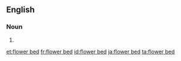 ==English==

===Noun===
{{en-noun}}

# {{alternative spelling of|[[flowerbed]]}}

[[et:flower bed]]
[[fr:flower bed]]
[[id:flower bed]]
[[ja:flower bed]]
[[ta:flower bed]]